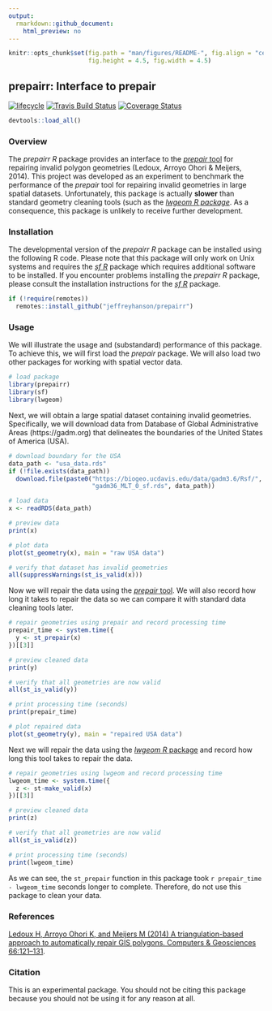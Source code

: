 ```yaml
---
output:
  rmarkdown::github_document:
    html_preview: no
---
```


```r
knitr::opts_chunk$set(fig.path = "man/figures/README-", fig.align = "center",
                      fig.height = 4.5, fig.width = 4.5)
```

<!--- README.md is generated from README.Rmd. Please edit that file -->

## prepairr: Interface to prepair
[![lifecycle](https://img.shields.io/badge/Lifecycle-experimental-orange.svg)](https://www.tidyverse.org/lifecycle/#experimental)
[![Travis Build Status](https://img.shields.io/travis/jeffreyhanson/prepairr/master.svg?label=Linux%20%26%20Mac%20OSX)](https://travis-ci.org/jeffreyhanson/prepairr)
[![Coverage Status](https://codecov.io/github/jeffreyhanson/prepairr/coverage.svg?branch=master)](https://codecov.io/github/jeffreyhanson/prepairr?branch=master)

```r
devtools::load_all()
```

### Overview

The _prepairr R_ package provides an interface to the [_prepair_ tool](https://github.com/tudelft3d/prepair) for repairing invalid polygon geometries (Ledoux, Arroyo Ohori & Meijers, 2014). This project was developed as an experiment to benchmark the performance of the _prepair_ tool for repairing invalid geometries in large spatial datasets. Unfortunately, this package is actually **slower** than standard geometry cleaning tools (such as the [_lwgeom R package_]([_lwgeom R_ package](https://CRAN.R-project.org/package=lwgeom)). As a consequence, this package is unlikely to receive further development.

### Installation

The developmental version of the _prepairr R_ package can be installed using the following R code. Please note that this package will only work on Unix systems and requires the [_sf R_](https://github.com/r-spatial/sf) package which requires additional software to be installed. If you encounter problems installing the _prepairr R_ package, please consult the installation instructions for the [_sf R_](https://github.com/r-spatial/sf) package.

```r
if (!require(remotes))
  remotes::install_github("jeffreyhanson/prepairr")
```

### Usage

We will illustrate the usage and (substandard) performance of this package. To achieve this, we will first load the _prepair_ package. We will also load two other packages for working with spatial vector data.

```r
# load package
library(prepairr)
library(sf)
library(lwgeom)
```

Next, we will obtain a large spatial dataset containing invalid geometries. Specifically, we will download data from Database of Global Administrative Areas (https://gadm.org) that delineates the boundaries of the United States of America (USA).

```r
# download boundary for the USA
data_path <- "usa_data.rds"
if (!file.exists(data_path))
  download.file(paste0("https://biogeo.ucdavis.edu/data/gadm3.6/Rsf/",
                       "gadm36_MLT_0_sf.rds", data_path))

# load data
x <- readRDS(data_path)

# preview data
print(x)

# plot data
plot(st_geometry(x), main = "raw USA data")

# verify that dataset has invalid geometries
all(suppressWarnings(st_is_valid(x)))
```

Now we will repair the data using the [_prepair_ tool](https://github.com/tudelft3d/prepair). We will also record how long it takes to repair the data so we can compare it with standard data cleaning tools later.

```r
# repair geometries using prepair and record processing time
prepair_time <- system.time({
  y <- st_prepair(x)
})[[3]]

# preview cleaned data
print(y)

# verify that all geometries are now valid
all(st_is_valid(y))

# print processing time (seconds)
print(prepair_time)

# plot repaired data
plot(st_geometry(y), main = "repaired USA data")
```

Next we will repair the data using the [_lwgeom R_ package](https://CRAN.R-project.org/package=lwgeom) and record how long this tool takes to repair the data.

```r
# repair geometries using lwgeom and record processing time
lwgeom_time <- system.time({
  z <- st-make_valid(x)
})[[3]]

# preview cleaned data
print(z)

# verify that all geometries are now valid
all(st_is_valid(z))

# print processing time (seconds)
print(lwgeom_time)
```

As we can see, the `st_prepair` function in this package took `r prepair_time - lwgeom_time` seconds longer to complete. Therefore, do not use this package to clean your data.


### References

[Ledoux H, Arroyo Ohori K, and Meijers M (2014) A triangulation-based approach to automatically repair GIS polygons. Computers & Geosciences 66:121--131](https://doi.org/10.1016/j.cageo.2014.01.009).

### Citation

This is an experimental package. You should not be citing this package because you should not be using it for any reason at all.
